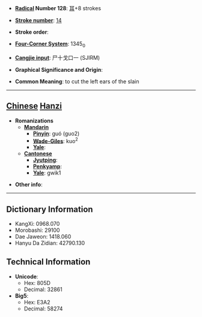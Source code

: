 * '''[[Wiktionary:Chinese radical index| Radical]] Number 128''': [[Wiktionary:Chinese radical index 耳|耳]]+8 strokes

* '''[[Wiktionary:Chinese total strokes index|Stroke number]]''': [[Wiktionary:Chinese total strokes index 14|14]]

* '''Stroke order''': 

* '''[[Wiktionary:Chinese four corner index|Four-Corner System]]''': 1345<sub>0</sub>

* '''[[Wiktionary:Chinese Cangjie index|Cangjie input]]''': 尸十戈口一 (SJIRM)

* '''Graphical Significance and Origin''': 

* '''Common Meaning''': to cut the left ears of the slain

----

== [[Chinese]] [[Hanzi]] ==

* '''Romanizations'''
** '''[[Mandarin]]'''
*** '''[[Pinyin]]''': guó (guo2)
*** '''[[Wade-Giles]]''': kuo<sup>2</sup>
*** '''[[Yale]]''': 
** '''[[Cantonese]]'''
*** '''[[Jyutping]]''':
*** '''[[Penkyamp]]''': 
*** '''[[Yale]]''': gwik1

* '''Other info''': 

----

== Dictionary Information ==

* KangXi: 0968.070
* Morobashi: 29100
* Dae Jaweon: 1418.060
* Hanyu Da Zidian: 42790.130

== Technical Information ==

* '''Unicode''':
** Hex: 805D
** Decimal: 32861
* '''Big5''':
** Hex: E3A2
** Decimal: 58274